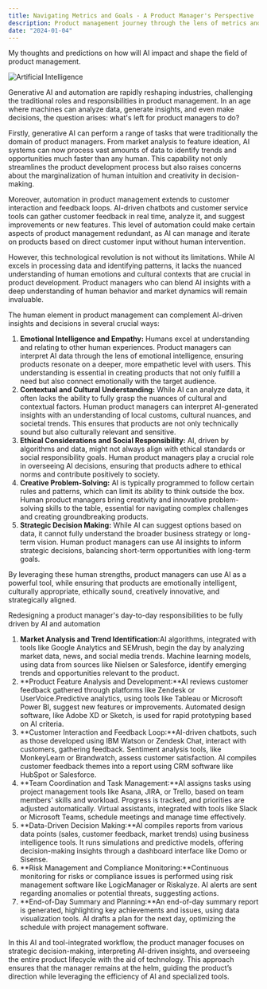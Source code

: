 ```yaml
---
title: Navigating Metrics and Goals - A Product Manager's Perspective
description: Product management journey through the lens of metrics and goals, sharing my learnings on identifying the most crucial metrics, understanding the interplay between learning and performance goals, and the ideal frequency for tracking them.
date: "2024-01-04"
---
```


My thoughts and predictions on how will AI impact and shape the field of product management.

![Artificial Intelligence](/assets/posts/embracing-ai.jpg)

Generative AI and automation are rapidly reshaping industries, challenging the traditional roles and responsibilities in product management. In an age where machines can analyze data, generate insights, and even make decisions, the question arises: what's left for product managers to do?

Firstly, generative AI can perform a range of tasks that were traditionally the domain of product managers. From market analysis to feature ideation, AI systems can now process vast amounts of data to identify trends and opportunities much faster than any human. This capability not only streamlines the product development process but also raises concerns about the marginalization of human intuition and creativity in decision-making.

Moreover, automation in product management extends to customer interaction and feedback loops. AI-driven chatbots and customer service tools can gather customer feedback in real time, analyze it, and suggest improvements or new features. This level of automation could make certain aspects of product management redundant, as AI can manage and iterate on products based on direct customer input without human intervention.

However, this technological revolution is not without its limitations. While AI excels in processing data and identifying patterns, it lacks the nuanced understanding of human emotions and cultural contexts that are crucial in product development. Product managers who can blend AI insights with a deep understanding of human behavior and market dynamics will remain invaluable.

The human element in product management can complement AI-driven insights and decisions in several crucial ways:

1.  **Emotional Intelligence and Empathy:** Humans excel at understanding and relating to other human experiences. Product managers can interpret AI data through the lens of emotional intelligence, ensuring products resonate on a deeper, more empathetic level with users. This understanding is essential in creating products that not only fulfill a need but also connect emotionally with the target audience.
2.  **Contextual and Cultural Understanding:** While AI can analyze data, it often lacks the ability to fully grasp the nuances of cultural and contextual factors. Human product managers can interpret AI-generated insights with an understanding of local customs, cultural nuances, and societal trends. This ensures that products are not only technically sound but also culturally relevant and sensitive.
3.  **Ethical Considerations and Social Responsibility:** AI, driven by algorithms and data, might not always align with ethical standards or social responsibility goals. Human product managers play a crucial role in overseeing AI decisions, ensuring that products adhere to ethical norms and contribute positively to society.
4.  **Creative Problem-Solving:** AI is typically programmed to follow certain rules and patterns, which can limit its ability to think outside the box. Human product managers bring creativity and innovative problem-solving skills to the table, essential for navigating complex challenges and creating groundbreaking products.
5.  **Strategic Decision Making:** While AI can suggest options based on data, it cannot fully understand the broader business strategy or long-term vision. Human product managers can use AI insights to inform strategic decisions, balancing short-term opportunities with long-term goals.

By leveraging these human strengths, product managers can use AI as a powerful tool, while ensuring that products are emotionally intelligent, culturally appropriate, ethically sound, creatively innovative, and strategically aligned.

Redesigning a product manager's day-to-day responsibilities to be fully driven by AI and automation

1.  **Market Analysis and Trend Identification**:AI algorithms, integrated with tools like Google Analytics and SEMrush, begin the day by analyzing market data, news, and social media trends. Machine learning models, using data from sources like Nielsen or Salesforce, identify emerging trends and opportunities relevant to the product.
2.  **Product Feature Analysis and Development:**AI reviews customer feedback gathered through platforms like Zendesk or UserVoice.Predictive analytics, using tools like Tableau or Microsoft Power BI, suggest new features or improvements. Automated design software, like Adobe XD or Sketch, is used for rapid prototyping based on AI criteria.
3.  **Customer Interaction and Feedback Loop:**AI-driven chatbots, such as those developed using IBM Watson or Zendesk Chat, interact with customers, gathering feedback. Sentiment analysis tools, like MonkeyLearn or Brandwatch, assess customer satisfaction. AI compiles customer feedback themes into a report using CRM software like HubSpot or Salesforce.
4.  **Team Coordination and Task Management:**AI assigns tasks using project management tools like Asana, JIRA, or Trello, based on team members' skills and workload. Progress is tracked, and priorities are adjusted automatically. Virtual assistants, integrated with tools like Slack or Microsoft Teams, schedule meetings and manage time effectively.
5.  **Data-Driven Decision Making:**AI compiles reports from various data points (sales, customer feedback, market trends) using business intelligence tools. It runs simulations and predictive models, offering decision-making insights through a dashboard interface like Domo or Sisense.
6.  **Risk Management and Compliance Monitoring:**Continuous monitoring for risks or compliance issues is performed using risk management software like LogicManager or Riskalyze. AI alerts are sent regarding anomalies or potential threats, suggesting actions.
7.  **End-of-Day Summary and Planning:**An end-of-day summary report is generated, highlighting key achievements and issues, using data visualization tools. AI drafts a plan for the next day, optimizing the schedule with project management software.

In this AI and tool-integrated workflow, the product manager focuses on strategic decision-making, interpreting AI-driven insights, and overseeing the entire product lifecycle with the aid of technology. This approach ensures that the manager remains at the helm, guiding the product’s direction while leveraging the efficiency of AI and specialized tools.